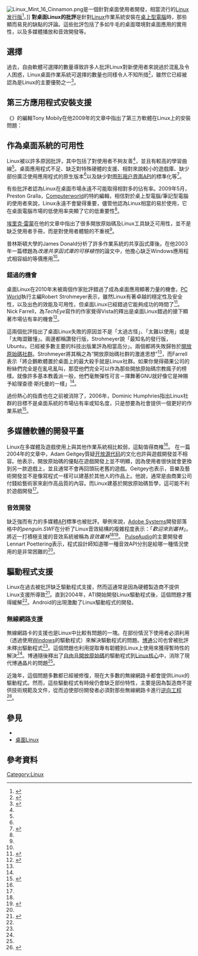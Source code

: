 {{NoteTA|G1=IT}}
[[File:Linux_Mint_16_Cinnamon.png|thumb]]是一個針對桌面使用者開發，相當流行的[[Linux发行版|Linux发行版]]<ref name="Distrowatch list">{{cite web|url = http://distrowatch.com/stats.php?section=popularity|title = Linux Distributions – Facts and Figures|accessdate = 5 August 2012|last = [[DistroWatch|DistroWatch]]|authorlink = |date = August 2012|archive-date = 2011-10-07|archive-url = https://web.archive.org/web/20111007074633/http://distrowatch.com/stats.php?section=popularity|dead-url = no}}</ref>。]]
'''對桌面Linux的批評'''是針對[[Linux|Linux]]作業系統安裝在[[桌上型電腦|桌上型電腦]]時，那些顯而易見的缺點的評論。這些批評包括了多如牛毛的桌面環境對桌面應用的實用性，以及多媒體播放和音效開發等。

== 選擇 ==
過去，自由軟體可選擇的數量導致許多人批評Linux對新使用者來說過於混亂及令人困惑，Linux桌面作業系統可選擇的數量也同樣令人不知所措<ref name=ArstechMatt2003>{{cite web|last=Woodward|first=Matt|date=4 April 2003|title=Free Software: Some choice = good; too much choice = bad|url=http://arstechnica.com/old/content/2003/04/403.ars|publisher=ars technica|accessdate=27 March 2011|archive-date=2013-01-17|archive-url=https://archive.is/20130117052121/http://arstechnica.com/old/content/2003/04/403.ars|dead-url=no}}</ref>，雖然它已經被認為是Linux的主要優勢之一<ref name=OReilly>{{cite web|last=Martin|first=Caitlyn|title=Are You Intimidated By Breakfast Cereal?|date=4 September 2010|url=http://broadcast.oreilly.com/2010/09/are-you-intimidated-by-breakfa.html|accessdate=27 March 2011|archive-date=2010-12-11|archive-url=https://web.archive.org/web/20101211184909/http://broadcast.oreilly.com/2010/09/are-you-intimidated-by-breakfa.html|dead-url=no}}</ref>。

== 第三方應用程式安裝支援 ==

《{{link-en|自由软件杂志|Free Software Magazine}}》的編輯Tony Mobily在他2009年的文章中指出了第三方軟體在Linux上的安裝問題：

{{quote|此時的每一個GNU/Linux發行版（包括Ubuntu）都把系統軟體與終端使用者軟體混淆了，這是兩個非常、非常不同的東西<ref name="stillbrokeninstallation"/>。}}

== 作為桌面系統的可用性 ==
Linux被以許多原因批評，其中包括了對使用者不夠友善<ref name="userfr"/>，並且有較高的學習曲線<ref name="computerworld"/>。桌面應用程式不足、缺乏對特殊硬體的支援、相對來說較小的遊戲庫、缺少部份廣泛使用應用程式的原生版本<ref name="linuxdesktopwarning"/>以及缺少對[[图形用户界面|图形用户界面]][[应用程序接口|API]]的標準化等<ref>{{cite web|url=http://linuxfonts.narod.ru/why.linux.is.not.ready.for.the.desktop.html|title=Why Linux is not (yet) Ready for the Desktop|first=Artem|last=Tashkinov|date=2009-05-18|accessdate=2010-09-23|archive-date=2021-01-28|archive-url=https://web.archive.org/web/20210128200004/http://linuxfonts.narod.ru/why.linux.is.not.ready.for.the.desktop.html|dead-url=no}}</ref>。

有些批評者認為Linux在桌面市場永遠不可能取得相對多的佔有率。2009年5月， Preston Gralla，[[Computerworld|Computerworld]]的特約編輯，相信對於桌上型電腦/筆記型電腦的使用者來說，Linux永遠不會變得重要，儘管他認為Linux相當的易於使用，它在桌面電腦市場的低使用率突顯了它的低重要性<ref name="Gralla18May09"/>。

[[埃里克·雷蒙|埃里克·雷蒙]]在他的文章中指出了很多開放原始碼及Linux工具缺乏可用性，並不是缺乏使用者手冊，而是對使用者體驗的不重視<ref name="horror"/>。

普林斯頓大學的James Donald分析了許多作業系統的共享函式庫後。在他2003年一篇標題為''改進共享函式庫的可移植性''的論文中，他擔心缺乏Windows應用程式相容組的等價應用<ref name="sharedlibrary"/>。

=== 錯過的機會 ===
桌面Linux在2010年末被兩個作家批評錯過了成為桌面應用顯著力量的機會。[[PC_World|PC World]]執行主編Robert Strohmeyer表示，雖然Linux有著卓越的穩定性及安全性，以及出色的效能及可用性，但桌面Linux已經錯過它能夠成功的時間了<ref name="Strohmeyer17Oct10">{{Cite news|url = http://www.pcworld.com/businesscenter/article/207999-1/desktop_linux_the_dream_is_dead.html|title = Desktop Linux: The Dream Is Dead|accessdate = 12 November 2010|last = Strohmeyer|first = Robert|authorlink = |date = October 2010|work = [[PC_World|PC World]]|archive-date = 2011-01-29|archive-url = https://web.archive.org/web/20110129015104/http://www.pcworld.com/businesscenter/article/207999-1/desktop_linux_the_dream_is_dead.html|dead-url = no}}</ref>。Nick Farrell，為''TechEye''寫作的作家覺得Vista的釋出是桌面Linux錯過的搶下顯著市場佔有率的機會<ref name="Farrell18Oct10">{{Cite news |url = http://www.techeye.net/software/linuxs-chance-has-gone |title = Linux's chance has gone: Desktop dream deader than a Norwegian Blue |accessdate = 12 November 2010 |last = Farrell |first = Nick |authorlink =  |date = October 2010 |work = Tech Eye |quote = ''There was an opportunity for it to happen. Canonical had got its Ubuntu Operating System up to speed and Redmond was still shipping its piss poor Vista Operating System. Even Apple's Leopard was nothing to write home about. But it didn't happen and now it is unlikely to do so. While Linux will rule supreme on the server it will never make it to the desktop.'' |deadurl = yes |archiveurl = https://web.archive.org/web/20131222072445/http://news.techeye.net/software/linuxs-chance-has-gone |archivedate = 2013年12月22日 }}</ref>。

這兩個批評指出了桌面Linux失敗的原因並不是「太過古怪」、「太難以使用」或是「太晦澀難懂」。兩邊都稱讚發行版，Strohmeyer說「最知名的發行版，Ubuntu，已經被多數主要的科技出版業評為相當高分」。兩個都將失敗歸咎於[[自由软件运动|開放原始碼社群]]。Strohmeyer將其稱之為“開放原始碼社群的激進思想”<ref name="Strohmeyer17Oct10" />，而Farrell表示「將企鵝軟體置於桌面上的最大殺手就是Linux社群。如果你覺得蘋果公司的粉絲們完全是在亂吼亂叫，那麼他們完全可以作為那些開放原始碼宗教瘋子的榜樣。就像許多基本教義派一般，他們毫無彈性可言－揮舞著GNU就好像它是神賜予給理查德·斯托曼的一樣」<ref name="Farrell18Oct10" />。

過份熱心的指責也在之前被消除了，2006年，Dominic Humphries指出Linux社群的目標不是桌面系統的市場佔有率或知名度，只是想要為社會提供一個更好的作業系統<ref name="Humphries">{{cite web|url = http://linux.oneandoneis2.org/LNW.htm|title = Linux is Not Windows|accessdate = 12 November 2010|last = Humphries|first = Dominic|authorlink = |date = December 2005|archive-date = 2021-03-03|archive-url = https://web.archive.org/web/20210303001237/http://linux.oneandoneis2.org/LNW.htm|dead-url = no}}</ref>。

== 多媒體軟體的開發平臺 ==
Linux在多媒體及遊戲使用上與其他作業系統相比較弱，這點值得商榷<ref name="playingossgames"/>。
在一篇2004年的文章中，Adam Geitgey質疑[[开放源代码|开放源代码]]的文化也許與遊戲開發並不相容。他表示，開放原始碼的優點在遊戲開發上並不明顯，因為使用者很快就會更換到另一款遊戲上，並且通常不會再回頭玩老舊的遊戲。Geitgey也表示，音樂及藝術開發並不是像寫程式一樣可以建基於其他人的作品上。他說，通常是由商業公司付錢給藝術家來創作高品質的內容。而Linux建基於開放原始碼哲學，這可能不利於遊戲開發<ref name="whereareossgames"/>。

=== 音效開發 ===
缺乏強而有力的多媒體[[应用程序接口|API]]標準也被批評。舉例來說，[[Adobe_Systems|Adobe Systems]]開發部落格中的''penguin.SWF''在分析了Linux音效結構的複雜程度表示：「''歡迎來到叢林''」。將近一打積極支援的音效系統被稱為''音效叢林''<ref name="audiojungle"/><ref>{{cite web|url=http://insanecoding.blogspot.com/2009/06/state-of-sound-in-linux-not-so-sorry.html|title=State of sound in Linux not so sorry after all|date=2009-06-18|publisher=insanecoding.com|access-date=2014-02-07|archive-date=2010-08-08|archive-url=https://web.archive.org/web/20100808030020/http://insanecoding.blogspot.com/2009/06/state-of-sound-in-linux-not-so-sorry.html|dead-url=no}}</ref>。
[[PulseAudio|PulseAudio]]的主要開發者Lennart Poettering表示，程式設計師知道哪一種音效API分別是給哪一種情況使用的是非常困難的<ref name="guideaudiojungle"/>。

== 驅動程式支援 ==
Linux在過去被批評缺乏驅動程式支援，然而這通常是因為硬體製造商不提供Linux支援所導致<ref>{{cite web |author= |url=http://www.phoronix.com/scan.php?page=news_item&px=MTAwMjg |title=Gigabyte response to ACPI problem under Linux: Use windows, we do not support Linux. |publisher=phoronix.com |access-date=2014-02-07 |archive-date=2021-02-02 |archive-url=https://web.archive.org/web/20210202023042/https://www.phoronix.com/scan.php?page=news_item&px=MTAwMjg |dead-url=no }}</ref>。直到2004年，ATI開始開發Linux驅動程式後，這個問題才獲得緩解<ref name="ATIDriver"/>。Android的出現激勵了Linux驅動程式的開發。

=== 無線網路支援 ===
無線網路卡的支援也是Linux中比較有問題的一塊。在部份情況下使用者必須利用{{link-en|NDISwrapper|NDISwrapper}}（透過使用[[Microsoft_Windows|Windows]]的驅動程式）來解決驅動程式的問題。[[博通|博通]]公司也曾被批評未釋出驅動程式<ref name="NoBroadcomDrivers"/>。這個問題也利用提取專有韌體到Linux上使用來獲得暫時性的解決<ref name="BroadcomBone"/>。博通隨後釋出了[[自由及开放源代码软件|自由且開放原始碼]]的驅動程式到[[Linux核心|Linux核心]]中，消除了現代博通晶片的問題<ref name="BroadcomOpen"/>。

近幾年，這個問題多數都已經被修復，現在大多數的無線網路卡都會提供Linux的驅動程式。然而，這些驅動程式有時候仍會缺乏部份特性，主要是因為製造商不提供技術規範及文件，從而迫使部份開發者必須對那些無線網路卡進行[[逆向工程|逆向工程]]<ref name="KernelDotOrgWireless">{{Cite web |url=http://wireless.kernel.org/en/users/Drivers |title=List of drivers on wireless.kernel.org |access-date=2014-02-07 |archive-url=https://web.archive.org/web/20141219044650/http://wireless.kernel.org/en/users/Drivers |archive-date=2014-12-19 |dead-url=yes }}</ref>。

== 參見 ==
* {{link-en|對Linux的批評|Criticism of Linux}}
* [[Linux#個人電腦|桌面Linux]]

== 參考資料 ==
{{Reflist|30em|refs=
<ref name="stillbrokeninstallation">{{cite web
 |last        = Mobily
 |first       = Tony
 |title       = 2009: software installation in GNU/Linux is still broken -- and a path to fixing it
 |publisher   = www.freesoftwaremagazine.com
 |date        = 2009-06-23
 |url         = http://www.freesoftwaremagazine.com/columns/2009_software_installation_linux_broken_and_path_fixing_it
 |accessdate  = 2010-03-23
 |deadurl     = yes
 |archiveurl  = https://web.archive.org/web/20090626060615/http://www.freesoftwaremagazine.com/columns/2009_software_installation_linux_broken_and_path_fixing_it
 |archivedate = 2009-06-26
}}</ref>
<ref name="userfr">{{Cite web
 |last        = Betz
 |first       = Joseph
 |title       = An email to Eric Raymond, regarding my adventures in LiveCD Linux -or- Why Bill Gates is Still Rich
 |publisher   = www.newhorizonssucks.net
 |date        = 2006-06-19
 |url         = http://www.newhorizonssucks.net/LiveCD.html
 |accessdate  = 2010-07-01
 |deadurl     = yes
 |archiveurl  = https://web.archive.org/web/20100803155034/http://www.newhorizonssucks.net/LiveCD.html
 |archivedate = 2010-08-03
}}</ref>
<ref name="computerworld">{{cite news
| work = Computerworld
| url = http://www.computerworld.com/s/article/9013280/Living_and_dying_with_Linux_in_the_workplace
| title = Living (and dying) with Linux in the workplace – A brief foray into Linux for the enterprise
| author = Sharon Machlis
| date = 22 March 2007
| accessdate = 2007-04-15
| archive-date = 2014-02-22
| archive-url = https://web.archive.org/web/20140222071040/http://www.computerworld.com/s/article/9013280/Living_and_dying_with_Linux_in_the_workplace
| dead-url = no
}}</ref>
<ref name="linuxdesktopwarning">{{cite news
| url = http://news.zdnet.co.uk/software/0,1000000121,39217113,00.htm
| author = Andy McCue
| work = ZNet.co.uk
| date = 9 September 2005
| title = Gartner sounds desktop Linux warning
| accessdate = 2007-04-15
| archive-date = 2011-08-21
| archive-url = https://www.webcitation.org/616lQYWy1?url=http://www.zdnet.co.uk/news/application-development/2005/09/09/gartner-sounds-desktop-linux-warning-39217113/
| dead-url = no
}}</ref>
<ref name="Gralla18May09">{{cite web
 |url         = http://www.computerworld.com/action/article.do?command=viewArticleBasic&articleId=338839
 |title       = Opinion: Why you shouldn't care about Linux on the desktop
 |accessdate  = 2009-05-20
 |last        = Gralla
 |first       = Preston
 |date        = May 2009
 |deadurl     = yes
 |archiveurl  = https://web.archive.org/web/20090521132147/http://www.computerworld.com/action/article.do?command=viewArticleBasic&articleId=338839
 |archivedate = 2009-05-21
}}</ref>
<ref name="horror">{{Cite web
| last = Raymond
| first = Eric S.
| authorlink = Eric S. Raymond
| title = Luxury of Ignorance: An Open-Source Horror Story
| publisher = www.catb.org/~esr/
| date = 2006-04-11
| url = http://www.catb.org/~esr/writings/cups-horror.html
| accessdate = 2010-07-01
| archive-date = 2010-05-28
| archive-url = https://web.archive.org/web/20100528112951/http://www.catb.org/~esr/writings/cups-horror.html
| dead-url = no
}}</ref>
<ref name="sharedlibrary">{{cite web|url = http://www.princeton.edu/~jdonald/research/shared_libraries/cs518_report.pdf|title = Improved Portability of Shared Libraries|accessdate = 30 September 2013|last = Donald|first = James|date = 25 January 2003|archiveurl = https://web.archive.org/web/20070926130800/http://www.princeton.edu/~jdonald/research/shared_libraries/cs518_report.pdf|archivedate = 2007年9月26日|deadurl = yes}}</ref>
<ref name="playingossgames">{{Cite web
 |last        = Hargreaves
 |first       = Shawn
 |title       = Playing the Open Source Game
 |publisher   = www.talula.demon.co.uk
 |date        = 1999-07-01
 |url         = http://www.talula.demon.co.uk/games.html
 |accessdate  = 2010-07-01
 |archiveurl  = https://web.archive.org/web/20110716124535/http://www.talula.demon.co.uk/games.html
 |archivedate = 2011-07-16
 |deadurl     = yes
}}</ref>
<ref name="whereareossgames">{{Cite web
| last = Geitgey
| first = Adam
| title = Where are the Good Open Source Games?
| publisher = www.osnews.com/story
| date = 2004-08-31
| url = http://www.osnews.com/story/8146
| accessdate = 2010-04-13
| archive-date = 2018-11-19
| archive-url = https://web.archive.org/web/20181119091856/http://www.osnews.com/story/8146
| dead-url = no
}}</ref>
<ref name="audiojungle">{{Cite web
 |last        = 
 |first       = 
 |title       = Welcome To The Jungle
 |publisher   = blogs.adobe.com/penguin.swf
 |date        = 2007-05-11
 |url         = http://blogs.adobe.com/penguin.swf/2007/05/welcome_to_the_jungle.html
 |accessdate  = 2010-04-13
 |deadurl     = yes
 |archiveurl  = https://web.archive.org/web/20100619133505/http://blogs.adobe.com/penguin.swf/2007/05/welcome_to_the_jungle.html
 |archivedate = 2010-06-19
}}</ref>
<ref name="guideaudiojungle">{{Cite web
| last = Poettering
| first = Lennart
| authorlink = 
| title = A Guide Through The Linux Sound API Jungle
| publisher = 0pointer.de/blog
| date = 2008-09-24
| url = http://0pointer.de/blog/projects/guide-to-sound-apis.html
| accessdate = 2010-04-13
| archive-date = 2010-05-05
| archive-url = https://web.archive.org/web/20100505090033/http://0pointer.de/blog/projects/guide-to-sound-apis.html
| dead-url = no
}}</ref>
<ref name="ATIDriver">{{Cite web
| last = Larabel
| first = Michael
| authorlink = 
| title = Preface
| publisher = Phoronix
| date = 2006-06-01
| accessdate = 2010-12-03
| url = http://www.phoronix.com/scan.php?page=redblog_entry&item=2000
| archive-date = 2017-12-25
| archive-url = https://web.archive.org/web/20171225202954/https://www.phoronix.com/scan.php?page=redblog_entry&item=2000
| dead-url = no
}}</ref>
<ref name="NoBroadcomDrivers">{{Cite web
| last = Proffitt
| first = Brian
| authorlink = 
| title = What Do Broadcom Drivers Mean for Linux Uptake?
| publisher = Enterprise Networking Planet
| date = 2010-10-08
| accessdate = 2010-12-03
| url = http://www.enterprisenetworkingplanet.com/linux_unix/article.php/3907571/What-Do-Broadcom-Drivers-Mean-for-Linux-Uptake.htm
| archive-date = 2020-12-03
| archive-url = https://web.archive.org/web/20201203194049/https://www.enterprisenetworkingplanet.com/linux_unix/article.php/3907571/What-Do-Broadcom-Drivers-Mean-for-Linux-Uptake.htm
| dead-url = no
}}</ref>
<ref name="BroadcomBone">{{Cite web
| last = Conneally [sic]
| first = Tim
| authorlink = 
| title = Broadcom throws Linux a bone, open sources Wi-Fi drivers
| publisher = betanews
| date = 2010-09-09
| accessdate = 2010-12-03
| url = http://www.betanews.com/article/Broadcom-throws-Linux-a-bone-open-sources-WiFi-drivers/1284063593
| archive-date = 2010-12-16
| archive-url = https://web.archive.org/web/20101216101434/http://www.betanews.com/article/Broadcom-throws-Linux-a-bone-open-sources-WiFi-drivers/1284063593
| dead-url = no
}}</ref>
<ref name="BroadcomOpen">{{Cite web
| last = Ptasinski
| first = Henry
| authorlink = 
| title = Full-source Broadcom wireless driver for 11n chips
| date = 2010-09-09
| accessdate = 2010-12-03
| url = http://thread.gmane.org/gmane.linux.kernel.wireless.general/55418
| archive-url = https://web.archive.org/web/20130902124950/http://thread.gmane.org/gmane.linux.kernel.wireless.general/55418
| archive-date = 2013-09-02
| dead-url = yes
}}</ref>
}}
{{Linux}}

[[Category:Linux|Category:Linux]]
